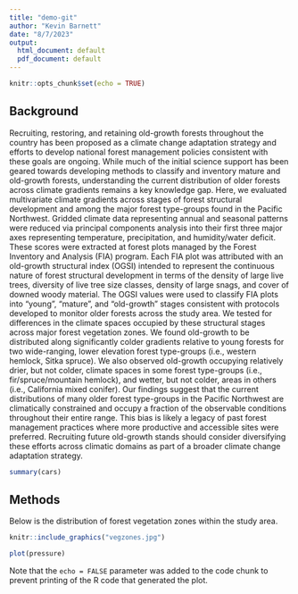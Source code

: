 ```yaml
---
title: "demo-git"
author: "Kevin Barnett"
date: "8/7/2023"
output:
  html_document: default
  pdf_document: default
---
```


```r
knitr::opts_chunk$set(echo = TRUE)
```

## Background

Recruiting, restoring, and retaining old-growth forests throughout the country has been proposed as a climate change adaptation strategy and efforts to develop national forest management policies consistent with these goals are ongoing. While much of the initial science support has been geared towards developing methods to classify and inventory mature and old-growth forests, understanding the current distribution of older forests across climate gradients remains a key knowledge gap. Here, we evaluated multivariate climate gradients across stages of forest structural development and among the major forest type-groups found in the Pacific Northwest. Gridded climate data representing annual and seasonal patterns were reduced via principal components analysis into their first three major axes representing temperature, precipitation, and humidity/water deficit. These scores were extracted at forest plots managed by the Forest Inventory and Analysis (FIA) program. Each FIA plot was attributed with an old-growth structural index (OGSI) intended to represent the continuous nature of forest structural development in terms of the density of large live trees, diversity of live tree size classes, density of large snags, and cover of downed woody material. The OGSI values were used to classify FIA plots into “young”, “mature”, and “old-growth” stages consistent with protocols developed to monitor older forests across the study area. We tested for differences in the climate spaces occupied by these structural stages across major forest vegetation zones. We found old-growth to be distributed along significantly colder gradients relative to young forests for two wide-ranging, lower elevation forest type-groups (i.e., western hemlock, Sitka spruce). We also observed old-growth occupying relatively drier, but not colder, climate spaces in some forest type-groups (i.e., fir/spruce/mountain hemlock), and wetter, but not colder, areas in others (i.e., California mixed conifer). Our findings suggest that the current distributions of many older forest type-groups in the Pacific Northwest are climatically constrained and occupy a fraction of the observable conditions throughout their entire range. This bias is likely a legacy of past forest management practices where more productive and accessible sites were preferred. Recruiting future old-growth stands should consider diversifying these efforts across climatic domains as part of a broader climate change adaptation strategy.

```r
summary(cars)
```

## Methods

Below is the distribution of forest vegetation zones within the study area. 

```r
knitr::include_graphics("vegzones.jpg")
```

```r
plot(pressure)
```

Note that the `echo = FALSE` parameter was added to the code chunk to prevent printing of the R code that generated the plot.
